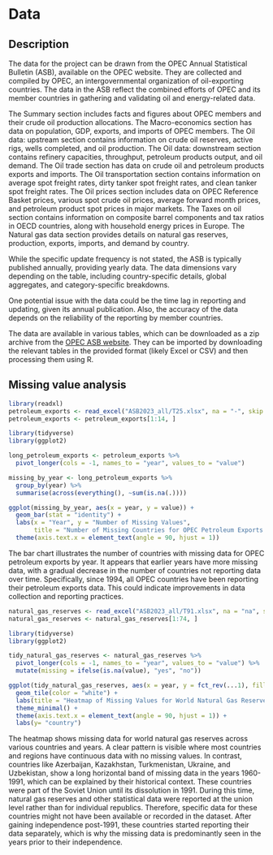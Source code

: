 # Data

## Description

The data for the project can be drawn from the OPEC Annual Statistical Bulletin (ASB), available on the OPEC website. They are collected and compiled by OPEC, an intergovernmental organization of oil-exporting countries. The data in the ASB reflect the combined efforts of OPEC and its member countries in gathering and validating oil and energy-related data.

The Summary section includes facts and figures about OPEC members and their crude oil production allocations. The Macro-economics section has data on population, GDP, exports, and imports of OPEC members. The Oil data: upstream section contains information on crude oil reserves, active rigs, wells completed, and oil production. The Oil data: downstream section contains refinery capacities, throughput, petroleum products output, and oil demand. The Oil trade section has data on crude oil and petroleum products exports and imports. The Oil transportation section contains information on average spot freight rates, dirty tanker spot freight rates, and clean tanker spot freight rates. The Oil prices section includes data on OPEC Reference Basket prices, various spot crude oil prices, average forward month prices, and petroleum product spot prices in major markets. The Taxes on oil section contains information on composite barrel components and tax ratios in OECD countries, along with household energy prices in Europe. The Natural gas data section provides details on natural gas reserves, production, exports, imports, and demand by country.

While the specific update frequency is not stated, the ASB is typically published annually, providing yearly data. The data dimensions vary depending on the table, including country-specific details, global aggregates, and category-specific breakdowns.

One potential issue with the data could be the time lag in reporting and updating, given its annual publication. Also, the accuracy of the data depends on the reliability of the reporting by member countries.

The data are available in various tables, which can be downloaded as a zip archive from the [OPEC ASB website](https://asb.opec.org/data/ASB_Data.php#:~:text=%23%20%E3%80%9010%E2%80%A0Data%20download%20,Dirty%20tanker%20spot%20freight%20rates). They can be imported by downloading the relevant tables in the provided format (likely Excel or CSV) and then processing them using R.

## Missing value analysis

```r
library(readxl)
petroleum_exports <- read_excel("ASB2023_all/T25.xlsx", na = "-", skip = 2)
petroleum_exports <- petroleum_exports[1:14, ]
```

```r
library(tidyverse)
library(ggplot2)

long_petroleum_exports <- petroleum_exports %>%
  pivot_longer(cols = -1, names_to = "year", values_to = "value")

missing_by_year <- long_petroleum_exports %>%
  group_by(year) %>%
  summarise(across(everything(), ~sum(is.na(.))))

ggplot(missing_by_year, aes(x = year, y = value)) +
  geom_bar(stat = "identity") +
  labs(x = "Year", y = "Number of Missing Values", 
       title = "Number of Missing Countries for OPEC Petroleum Exports Data by Year") +
  theme(axis.text.x = element_text(angle = 90, hjust = 1))
```

The bar chart illustrates the number of countries with missing data for OPEC petroleum exports by year. It appears that earlier years have more missing data, with a gradual decrease in the number of countries not reporting data over time. Specifically, since 1994, all OPEC countries have been reporting their petroleum exports data. This could indicate improvements in data collection and reporting practices.

```r
natural_gas_reserves <- read_excel("ASB2023_all/T91.xlsx", na = "na", skip = 2)
natural_gas_reserves <- natural_gas_reserves[1:74, ]
```

```r
library(tidyverse)
library(ggplot2)

tidy_natural_gas_reserves <- natural_gas_reserves %>%
  pivot_longer(cols = -1, names_to = "year", values_to = "value") %>%
  mutate(missing = ifelse(is.na(value), "yes", "no"))

ggplot(tidy_natural_gas_reserves, aes(x = year, y = fct_rev(...1), fill = missing)) +
  geom_tile(color = "white") +
  labs(title = "Heatmap of Missing Values for World Natural Gas Reserves") +
  theme_minimal() +
  theme(axis.text.x = element_text(angle = 90, hjust = 1)) +
  labs(y= "country")
```

The heatmap shows missing data for world natural gas reserves across various countries and years. A clear pattern is visible where most countries and regions have continuous data with no missing values. In contrast, countries like Azerbaijan, Kazakhstan, Turkmenistan, Ukraine, and Uzbekistan, show a long horizontal band of missing data in the years 1960-1991, which can be explained by their historical context. These countries were part of the Soviet Union until its dissolution in 1991. During this time, natural gas reserves and other statistical data were reported at the union level rather than for individual republics. Therefore, specific data for these countries might not have been available or recorded in the dataset. After gaining independence post-1991, these countries started reporting their data separately, which is why the missing data is predominantly seen in the years prior to their independence.
